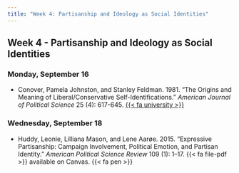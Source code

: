 ```yaml
---
title: "Week 4: Partisanship and Ideology as Social Identities"
---
```


::: {.content-visible when-format="pdf"}

## Week 4 - Partisanship and Ideology as Social Identities

:::

[//]: <> (Need to write intro)

### Monday, September 16

- Conover, Pamela Johnston, and Stanley Feldman. 1981. "The Origins and Meaning of Liberal/Conservative Self-Identifications." *American Journal of Political Science* 25 (4): 617-645. [{{< fa university >}}](https://go.openathens.net/redirector/agnesscott.edu?url=https%3A%2F%2Fdoi.org%2F10.2307%2F2110756)




### Wednesday, September 18

- Huddy, Leonie, Lilliana Mason, and Lene Aarøe. 2015. "Expressive Partisanship: Campaign Involvement, Political Emotion, and Partisan Identity." *American Political Science Review* 109 (1): 1–17. {{< fa file-pdf >}} available on Canvas. {{< fa pen >}}






 


